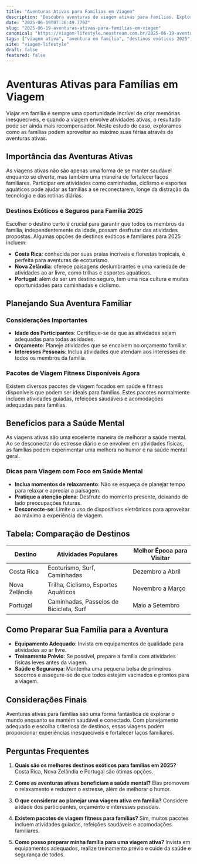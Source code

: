 ```yaml
---
title: "Aventuras Ativas para Famílias em Viagem"
description: "Descubra aventuras de viagem ativas para famílias. Explore destinos exóticos e saudáveis em 2025."
date: "2025-06-19T07:36:49.779Z"
slug: "2025-06-19-aventuras-ativas-para-familias-em-viagem"
canonical: "https://viagem-lifestyle.neostream.com.br/2025-06-19-aventuras-ativas-para-familias-em-viagem"
tags: ["viagem ativa", "aventura em família", "destinos exóticos 2025", "saúde mental em viagens", "pacotes de viagem fitness"]
site: "viagem-lifestyle"
draft: false
featured: false
---
```


# Aventuras Ativas para Famílias em Viagem

Viajar em família é sempre uma oportunidade incrível de criar memórias inesquecíveis, e quando a viagem envolve atividades ativas, o resultado pode ser ainda mais recompensador. Neste estudo de caso, exploramos como as famílias podem aproveitar ao máximo suas férias através de aventuras ativas.

## Importância das Aventuras Ativas

As viagens ativas não são apenas uma forma de se manter saudável enquanto se diverte, mas também uma maneira de fortalecer laços familiares. Participar em atividades como caminhadas, ciclismo e esportes aquáticos pode ajudar as famílias a se reconectarem, longe da distração da tecnologia e das rotinas diárias.

### Destinos Exóticos e Seguros para Família 2025

Escolher o destino certo é crucial para garantir que todos os membros da família, independentemente da idade, possam desfrutar das atividades propostas. Algumas opções de destinos exóticos e familiares para 2025 incluem:

- **Costa Rica**: conhecida por suas praias incríveis e florestas tropicais, é perfeita para aventuras de ecoturismo.
- **Nova Zelândia**: oferece paisagens deslumbrantes e uma variedade de atividades ao ar livre, como trilhas e esportes aquáticos.
- **Portugal**: além de ser um destino seguro, tem uma rica cultura e muitas oportunidades para caminhadas e ciclismo.

## Planejando Sua Aventura Familiar

### Considerações Importantes

- **Idade dos Participantes**: Certifique-se de que as atividades sejam adequadas para todas as idades.
- **Orçamento**: Planeje atividades que se encaixem no orçamento familiar.
- **Interesses Pessoais**: Inclua atividades que atendam aos interesses de todos os membros da família.

### Pacotes de Viagem Fitness Disponíveis Agora

Existem diversos pacotes de viagem focados em saúde e fitness disponíveis que podem ser ideais para famílias. Estes pacotes normalmente incluem atividades guiadas, refeições saudáveis e acomodações adequadas para famílias.

## Benefícios para a Saúde Mental

As viagens ativas são uma excelente maneira de melhorar a saúde mental. Ao se desconectar do estresse diário e se envolver em atividades físicas, as famílias podem experimentar uma melhora no humor e na saúde mental geral.

### Dicas para Viagem com Foco em Saúde Mental

- **Inclua momentos de relaxamento**: Não se esqueça de planejar tempo para relaxar e apreciar a paisagem.
- **Pratique a atenção plena**: Desfrute do momento presente, deixando de lado preocupações futuras.
- **Desconecte-se**: Limite o uso de dispositivos eletrônicos para aproveitar ao máximo a experiência de viagem.

## Tabela: Comparação de Destinos

| Destino        | Atividades Populares                     | Melhor Época para Visitar |
|----------------|------------------------------------------|---------------------------|
| Costa Rica     | Ecoturismo, Surf, Caminhadas             | Dezembro a Abril          |
| Nova Zelândia  | Trilha, Ciclismo, Esportes Aquáticos     | Novembro a Março          |
| Portugal       | Caminhadas, Passeios de Bicicleta, Surf  | Maio a Setembro           |

## Como Preparar Sua Família para a Aventura

- **Equipamento Adequado**: Invista em equipamentos de qualidade para atividades ao ar livre.
- **Treinamento Prévio**: Se possível, prepare a família com atividades físicas leves antes da viagem.
- **Saúde e Segurança**: Mantenha uma pequena bolsa de primeiros socorros e assegure-se de que todos estejam vacinados e prontos para a viagem.

## Considerações Finais

Aventuras ativas para famílias são uma forma fantástica de explorar o mundo enquanto se mantém saudável e conectado. Com planejamento adequado e escolha criteriosa de destinos, essas viagens podem proporcionar experiências inesquecíveis e fortalecer laços familiares.

## Perguntas Frequentes

1. **Quais são os melhores destinos exóticos para famílias em 2025?**
   Costa Rica, Nova Zelândia e Portugal são ótimas opções.

2. **Como as aventuras ativas beneficiam a saúde mental?**
   Elas promovem o relaxamento e reduzem o estresse, além de melhorar o humor.

3. **O que considerar ao planejar uma viagem ativa em família?**
   Considere a idade dos participantes, orçamento e interesses pessoais.

4. **Existem pacotes de viagem fitness para famílias?**
   Sim, muitos pacotes incluem atividades guiadas, refeições saudáveis e acomodações familiares.

5. **Como posso preparar minha família para uma viagem ativa?**
   Invista em equipamentos adequados, realize treinamento prévio e cuide da saúde e segurança de todos.